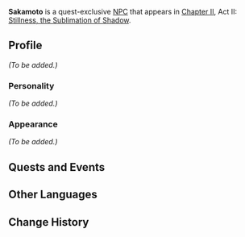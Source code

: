 {{Meta
<!-- Remove this template after adding the missing info -->
|missing_NPC_profile  = yes
}}
{{Character Infobox
|type             = Quest NPC
|image            = NPC Sakamoto.png
|region           = Inazuma
}}
'''Sakamoto''' is a quest-exclusive [[NPC]] that appears in [[Chapter II]], Act II: [[Stillness, the Sublimation of Shadow]].

==Profile==
<!-- detailed story/lore information goes here -->
''(To be added.)''

===Personality===
''(To be added.)''

===Appearance===
''(To be added.)''

==Quests and Events==
{{Quests and Events}}

==Other Languages==
{{Other Languages
|default_hidden = 1
|en      = Sakamoto
|zhs     = 坂本
|zhs_rm  = Bǎnběn
|zht     = 坂本
|zht_rm  = Bǎnběn
|ja      = 坂本
|ja_rm   = Sakamoto
|ko      = 사카모토
|ko_rm   = Sakamoto
|es      = Sakamoto
|fr      = Sakamoto
|ru      = Сакамото
|th      = Sakamoto
|vi      = Sakamoto
|de      = Sakamoto
|id      = Sakamoto
|pt      = Sakamoto
|tr      = Sakamoto
|it      = Sakamoto
}}

==Change History==
{{Change History|2.0}}